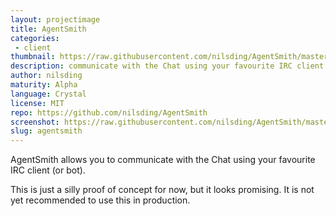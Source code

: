 ```yaml
---
layout: projectimage
title: AgentSmith
categories: 
 - client
thumbnail: https://raw.githubusercontent.com/nilsding/AgentSmith/master/misc/img/kvirc_channel.png
description: communicate with the Chat using your favourite IRC client (or bot)
author: nilsding
maturity: Alpha
language: Crystal
license: MIT
repo: https://github.com/nilsding/AgentSmith
screenshot: https://raw.githubusercontent.com/nilsding/AgentSmith/master/misc/img/kvirc_channel.png
slug: agentsmith
---
```


AgentSmith allows you to communicate with the Chat using your favourite IRC client (or bot).

This is just a silly proof of concept for now, but it looks promising. It is not yet recommended to use this in production.
